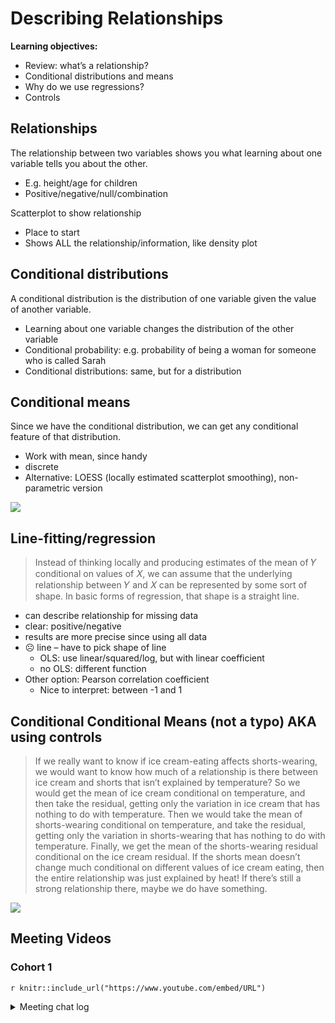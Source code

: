 # Describing Relationships

**Learning objectives:**

-   Review: what's a relationship?
-   Conditional distributions and means
-   Why do we use regressions?
-   Controls

## Relationships

The relationship between two variables shows you what learning about one variable tells you about the other.

-   E.g. height/age for children
-   Positive/negative/null/combination

Scatterplot to show relationship

-   Place to start
-   Shows ALL the relationship/information, like density plot

## Conditional distributions

A conditional distribution is the distribution of one variable given the value of another variable.

-   Learning about one variable changes the distribution of the other variable
-   Conditional probability: e.g. probability of being a woman for someone who is called Sarah
-   Conditional distributions: same, but for a distribution

## Conditional means

Since we have the conditional distribution, we can get any conditional feature of that distribution.

-   Work with mean, since handy
-   discrete
-   Alternative: LOESS (locally estimated scatterplot smoothing), non-parametric version

![](images/describingrelationships-loess-1.png)

## Line-fitting/regression

> Instead of thinking locally and producing estimates of the mean of 𝑌 conditional on values of 𝑋, we can assume that the underlying relationship between 𝑌 and 𝑋 can be represented by some sort of shape. In basic forms of regression, that shape is a straight line.

-   can describe relationship for missing data
-   clear: positive/negative
-   results are more precise since using all data
-   ☹ line – have to pick shape of line
    -   OLS: use linear/squared/log, but with linear coefficient
    -   no OLS: different function
-   Other option: Pearson correlation coefficient
    -   Nice to interpret: between -1 and 1

## Conditional Conditional Means (not a typo) AKA using controls

> If we really want to know if ice cream-eating affects shorts-wearing, we would want to know how much of a relationship is there between ice cream and shorts that isn’t explained by temperature? So we would get the mean of ice cream conditional on temperature, and then take the residual, getting only the variation in ice cream that has nothing to do with temperature. Then we would take the mean of shorts-wearing conditional on temperature, and take the residual, getting only the variation in shorts-wearing that has nothing to do with temperature. Finally, we get the mean of the shorts-wearing residual conditional on the ice cream residual. If the shorts mean doesn’t change much conditional on different values of ice cream eating, then the entire relationship was just explained by heat! If there’s still a strong relationship there, maybe we do have something.

![](images/describingrelationships-control-2-1.png)

## Meeting Videos {.unnumbered}

### Cohort 1 {.unnumbered}

`r knitr::include_url("https://www.youtube.com/embed/URL")`

<details>

<summary>Meeting chat log</summary>

```         
LOG
```

</details>
